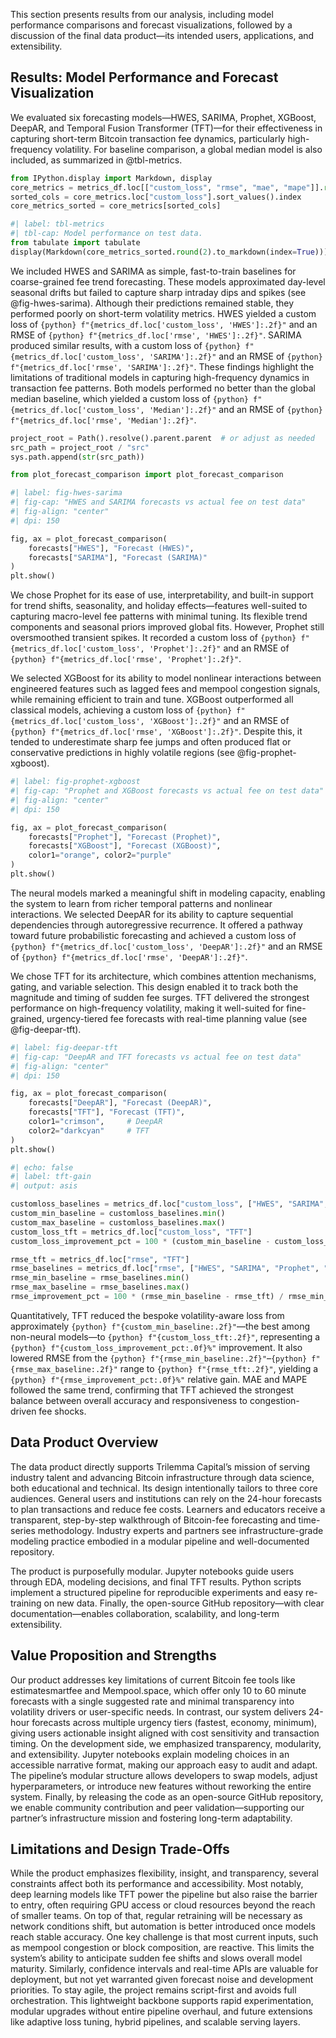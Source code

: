 This section presents results from our analysis, including model performance comparisons and forecast visualizations, followed by a discussion of the final data product—its intended users, applications, and extensibility.

## Results: Model Performance and Forecast Visualization
We evaluated six forecasting models—HWES, SARIMA, Prophet, XGBoost, DeepAR, and Temporal Fusion Transformer (TFT)—for their effectiveness in capturing short-term Bitcoin transaction fee dynamics, particularly high-frequency volatility. For baseline comparison, a global median model is also included, as summarized in @tbl-metrics.
```python
from IPython.display import Markdown, display
core_metrics = metrics_df.loc[["custom_loss", "rmse", "mae", "mape"]].round(2)
sorted_cols = core_metrics.loc["custom_loss"].sort_values().index
core_metrics_sorted = core_metrics[sorted_cols]
```
```python
#| label: tbl-metrics
#| tbl-cap: Model performance on test data.
from tabulate import tabulate
display(Markdown(core_metrics_sorted.round(2).to_markdown(index=True)))
```

We included HWES and SARIMA as simple, fast-to-train baselines for coarse-grained fee trend forecasting. These models approximated day-level seasonal drifts but failed to capture sharp intraday dips and spikes (see @fig-hwes-sarima). Although their predictions remained stable, they performed poorly on short-term volatility metrics. HWES yielded a custom loss of `{python} f"{metrics_df.loc['custom_loss', 'HWES']:.2f}"` and an RMSE of `{python} f"{metrics_df.loc['rmse', 'HWES']:.2f}"`. SARIMA produced similar results, with a custom loss of `{python} f"{metrics_df.loc['custom_loss', 'SARIMA']:.2f}"` and an RMSE of `{python} f"{metrics_df.loc['rmse', 'SARIMA']:.2f}"`. These findings highlight the limitations of traditional models in capturing high-frequency dynamics in transaction fee patterns. Both models performed no better than the global median baseline, which yielded a custom loss of `{python} f"{metrics_df.loc['custom_loss', 'Median']:.2f}"` and an RMSE of `{python} f"{metrics_df.loc['rmse', 'Median']:.2f}"`.
```python
project_root = Path().resolve().parent.parent  # or adjust as needed
src_path = project_root / "src"
sys.path.append(str(src_path))

from plot_forecast_comparison import plot_forecast_comparison
```
```python
#| label: fig-hwes-sarima
#| fig-cap: "HWES and SARIMA forecasts vs actual fee on test data"
#| fig-align: "center"
#| dpi: 150

fig, ax = plot_forecast_comparison(
    forecasts["HWES"], "Forecast (HWES)",
    forecasts["SARIMA"], "Forecast (SARIMA)"
)
plt.show()
```

We chose Prophet for its ease of use, interpretability, and built-in support for trend shifts, seasonality, and holiday effects—features well-suited to capturing macro-level fee patterns with minimal tuning. Its flexible trend components and seasonal priors improved global fits. However, Prophet still oversmoothed transient spikes. It recorded a custom loss of `{python} f"{metrics_df.loc['custom_loss', 'Prophet']:.2f}"` and an RMSE of `{python} f"{metrics_df.loc['rmse', 'Prophet']:.2f}"`.

We selected XGBoost for its ability to model nonlinear interactions between engineered features such as lagged fees and mempool congestion signals, while remaining efficient to train and tune. XGBoost outperformed all classical models, achieving a custom loss of `{python} f"{metrics_df.loc['custom_loss', 'XGBoost']:.2f}"` and an RMSE of `{python} f"{metrics_df.loc['rmse', 'XGBoost']:.2f}"`. Despite this, it tended to underestimate sharp fee jumps and often produced flat or conservative predictions in highly volatile regions (see @fig-prophet-xgboost).

```python
#| label: fig-prophet-xgboost
#| fig-cap: "Prophet and XGBoost forecasts vs actual fee on test data"
#| fig-align: "center"
#| dpi: 150

fig, ax = plot_forecast_comparison(
    forecasts["Prophet"], "Forecast (Prophet)",
    forecasts["XGBoost"], "Forecast (XGBoost)",
    color1="orange", color2="purple"
)
plt.show()

```

The neural models marked a meaningful shift in modeling capacity, enabling the system to learn from richer temporal patterns and nonlinear interactions. We selected DeepAR for its ability to capture sequential dependencies through autoregressive recurrence. It offered a pathway toward future probabilistic forecasting and achieved a custom loss of `{python} f"{metrics_df.loc['custom_loss', 'DeepAR']:.2f}"` and an RMSE of `{python} f"{metrics_df.loc['rmse', 'DeepAR']:.2f}"`.

We chose TFT for its architecture, which combines attention mechanisms, gating, and variable selection. This design enabled it to track both the magnitude and timing of sudden fee surges. TFT delivered the strongest performance on high-frequency volatility, making it well-suited for fine-grained, urgency-tiered fee forecasts with real-time planning value (see @fig-deepar-tft).
```python
#| label: fig-deepar-tft
#| fig-cap: "DeepAR and TFT forecasts vs actual fee on test data"
#| fig-align: "center"
#| dpi: 150

fig, ax = plot_forecast_comparison(
    forecasts["DeepAR"], "Forecast (DeepAR)",
    forecasts["TFT"], "Forecast (TFT)",
    color1="crimson",     # DeepAR
    color2="darkcyan"     # TFT
)
plt.show()
```

```python
#| echo: false
#| label: tft-gain
#| output: asis

customloss_baselines = metrics_df.loc["custom_loss", ["HWES", "SARIMA", "Prophet", "XGBoost"]]
custom_min_baseline = customloss_baselines.min()
custom_max_baseline = customloss_baselines.max()
custom_loss_tft = metrics_df.loc["custom_loss", "TFT"]
custom_loss_improvement_pct = 100 * (custom_min_baseline - custom_loss_tft) / custom_min_baseline

rmse_tft = metrics_df.loc["rmse", "TFT"]
rmse_baselines = metrics_df.loc["rmse", ["HWES", "SARIMA", "Prophet", "XGBoost"]]
rmse_min_baseline = rmse_baselines.min()
rmse_max_baseline = rmse_baselines.max()
rmse_improvement_pct = 100 * (rmse_min_baseline - rmse_tft) / rmse_min_baseline

```

Quantitatively, TFT reduced the bespoke volatility-aware loss from approximately `{python} f"{custom_min_baseline:.2f}"`—the best among non-neural models—to `{python} f"{custom_loss_tft:.2f}"`, representing a `{python} f"{custom_loss_improvement_pct:.0f}%"` improvement. It also lowered RMSE from the `{python} f"{rmse_min_baseline:.2f}"`–`{python} f"{rmse_max_baseline:.2f}"` range to `{python} f"{rmse_tft:.2f}"`, yielding a `{python} f"{rmse_improvement_pct:.0f}%"` relative gain. MAE and MAPE followed the same trend, confirming that TFT achieved the strongest balance between overall accuracy and responsiveness to congestion-driven fee shocks.

## Data Product Overview

The data product directly supports Trilemma Capital’s mission of serving industry talent and advancing Bitcoin infrastructure through data science, both educational and technical. Its design intentionally tailors to three core audiences. General users and institutions can rely on the 24-hour forecasts to plan transactions and reduce fee costs. Learners and educators receive a transparent, step-by-step walkthrough of Bitcoin-fee forecasting and time-series methodology. Industry experts and partners see infrastructure-grade modeling practice embodied in a modular pipeline and well-documented repository. 

The product is purposefully modular. Jupyter notebooks guide users through EDA, modeling decisions, and final TFT results. Python scripts implement a structured pipeline for reproducible experiments and easy re-training on new data. Finally, the open-source GitHub repository—with clear documentation—enables collaboration, scalability, and long-term extensibility.

## Value Proposition and Strengths

Our product addresses key limitations of current Bitcoin fee tools like estimatesmartfee and Mempool.space, which offer only 10 to 60 minute forecasts with a single suggested rate and minimal transparency into volatility drivers or user-specific needs. In contrast, our system delivers 24-hour forecasts across multiple urgency tiers (fastest, economy, minimum), giving users actionable insight aligned with cost sensitivity and transaction timing. On the development side, we emphasized transparency, modularity, and extensibility. Jupyter notebooks explain modeling choices in an accessible narrative format, making our approach easy to audit and adapt. The pipeline’s modular structure allows developers to swap models, adjust hyperparameters, or introduce new features without reworking the entire system. Finally, by releasing the code as an open-source GitHub repository, we enable community contribution and peer validation—supporting our partner’s infrastructure mission and fostering long-term adaptability.

## Limitations and Design Trade-Offs

While the product emphasizes flexibility, insight, and transparency, several constraints affect both its performance and accessibility. Most notably, deep learning models like TFT power the pipeline but also raise the barrier to entry, often requiring GPU access or cloud resources beyond the reach of smaller teams. On top of that, regular retraining will be necessary as network conditions shift, but automation is better introduced once models reach stable accuracy. One key challenge is that most current inputs, such as mempool congestion or block composition, are reactive. This limits the system’s ability to anticipate sudden fee shifts and slows overall model maturity. Similarly, confidence intervals and real-time APIs are valuable for deployment, but not yet warranted given forecast noise and development priorities. To stay agile, the project remains script-first and avoids full orchestration. This lightweight backbone supports rapid experimentation, modular upgrades without entire pipeline overhaul, and future extensions like adaptive loss tuning, hybrid pipelines, and scalable serving layers.